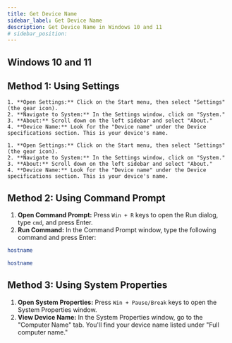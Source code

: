 ```yaml
---
title: Get Device Name
sidebar_label: Get Device Name
description: Get Device Name in Windows 10 and 11
# sidebar_position: 
---
```




## Windows 10 and 11

## Method 1: Using Settings

<Tabs groupId="operating-systems">
  <TabItem value="win10" label="Windows 10">
  
    1. **Open Settings:** Click on the Start menu, then select "Settings" (the gear icon).
    2. **Navigate to System:** In the Settings window, click on "System."
    3. **About:** Scroll down on the left sidebar and select "About."
    4. **Device Name:** Look for the "Device name" under the Device specifications section. This is your device's name.
  
  </TabItem>
  <TabItem value="win11" label="Windows 11">
  
    1. **Open Settings:** Click on the Start menu, then select "Settings" (the gear icon).
    2. **Navigate to System:** In the Settings window, click on "System."
    3. **About:** Scroll down on the left sidebar and select "About."
    4. **Device Name:** Look for the "Device name" under the Device specifications section. This is your device's name.
  
  </TabItem>
</Tabs>

## Method 2: Using Command Prompt

1. **Open Command Prompt:** Press `Win + R` keys to open the Run dialog, type `cmd`, and press Enter.
2. **Run Command:** In the Command Prompt window, type the following command and press Enter:




<Tabs groupId="operating-systems">
  <TabItem value="win10" label="Windows 10">

```sh
hostname
```

  </TabItem>
  <TabItem value="win11" label="Windows 11">

```sh
hostname
```

  </TabItem>
</Tabs>

## Method 3: Using System Properties

1. **Open System Properties:** Press `Win + Pause/Break` keys to open the System Properties window.
2. **View Device Name:** In the System Properties window, go to the "Computer Name" tab. You'll find your device name listed under "Full computer name."




<!-- <Tabs groupId="operating-systems">
  <TabItem value="win10" label="Windows 10">
    Use Ctrl + V to paste.
  </TabItem>
  <TabItem value="win11" label="Windows 11">
    Use Command + V to paste.
  </TabItem>
</Tabs> -->
